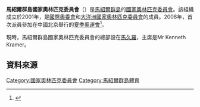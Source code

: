 {{Infobox National Olympic Committee
| title = 馬紹爾群島國家奧林匹克委員會
| logo = 
| 國家或地區 = MHL
| 國家或地區編碼 = MHL
| 成立日期 = 2001年
| 加入國際奧委會 = 2006年
| 所屬成員 = [[大洋洲國家奧林匹克委員會|大洋洲國家奧林匹克委員會]]
| 總部 = 馬紹爾群島[[馬久羅|馬久羅]]
| 會長 = Mr Kenneth Kramer
| 秘書長 =
| 網頁 = 
}}

'''馬紹爾群島國家奧林匹克委員會'''（{{lang|en|Marshall Islands National Olympic Committee}}）是[[馬紹爾群島|馬紹爾群島]]的[[國家奧林匹克委員會|國家奧林匹克委員會]]。該組織成立於2001年，是[[國際奧委會|國際奧委會]]和[[大洋洲國家奧林匹克委員會|大洋洲國家奧林匹克委員會]]的成員。2008年，首次派員參加在中國北京舉行的[[2008年夏季奧林匹克運動會|夏季奧運會]]<ref>{{Cite web |url=http://www.sports-reference.com/olympics/countries/MHL/ |title=Marshall Islands |access-date=2014-03-11 |archive-url=https://web.archive.org/web/20160121160137/http://www.sports-reference.com/olympics/countries/MHL/ |archive-date=2016-01-21 |dead-url=yes }}</ref>。

現時，馬紹爾群島國家奧林匹克委員會的總部設在[[馬久羅|馬久羅]]，主席是Mr Kenneth Kramer。 

==資料來源==
{{reflist}}

{{大洋洲國家奧林匹克委員會}}

[[Category:國家奧林匹克委員會|Category:國家奧林匹克委員會]]
[[Category:馬紹爾群島體育|Category:馬紹爾群島體育]]